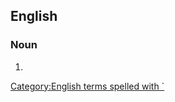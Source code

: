{{also|Hawaiian|Hawai'ian|Hawaiʻian}}
==English==

===Noun===
{{en-noun}}

# {{alternative spelling of|en|Hawaiian}}

[[Category:English terms spelled with `]]